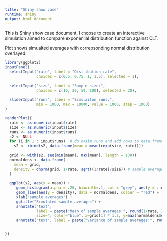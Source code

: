 ```yaml
---
title: "Shiny show case"
runtime: shiny
output: html_document
---
```


This is Shiny show case document. I choose to create an interactive simulation aimed to compare exponential distribution function against CLT. 

Plot shows simualted averages with correpsonding normal distribution overlayed.

```r
library(ggplot2)
inputPanel(
  selectInput("rate", label = "Distribution rate",
              choices = c(0.5, 0.75, 1, 1.5), selected = 1),
    
  selectInput("size", label = "Sample size:",
              choices = c(10, 20, 50, 100), selected = 20),
  
  sliderInput("runs", label = "Simulaiton runs:",
              min = 1000, max = 10000, value = 1000, step = 1000)
)

renderPlot({
  rate <- as.numeric(input$rate)
  size <- as.numeric(input$size)
  runs <- as.numeric(input$runs)
  s2 <- NULL
  for (i in 1 : input$runs)  # do nosim runs and add rows to data.frame
    s2 <- rbind(s2, data.frame(mean = mean(rexp(size, rate))))
  
  grid <- with(s2, seq(min(mean), max(mean), length = 100))
  normaldens <- data.frame( 
    mean = grid,
    density = dnorm(grid, 1/rate, sqrt((1/rate)/size)) # sample average SE = sqrt(rate/size)
  )
  
  ggplot(s2, aes(x = mean)) + 
     geom_histogram(alpha = .20, binwidth=.1, col = "grey", aes(y = ..density..)) +
     geom_line(aes(y = density), data = normaldens, colour = "red") +
     xlab("sample averages") +
     ggtitle("Simulated sample averages") +
     annotate("text", 
              label = paste("Mean of sample averages:", round(1/rate, 3)), 
              size=4, color="blue", x=grid[1] * 1.2, y=max(normaldens$density)) +
     annotate("text", label = paste("Variance of sample averages:", round((1/rate)/size),3), size=4, color="blue", x=grid[1] * 1.2, y=max(normaldens$density) * 0.8)
    

})
```
